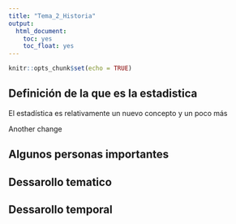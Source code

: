 ```yaml
---
title: "Tema_2_Historia"
output: 
  html_document:
    toc: yes
    toc_float: yes
---
```


```r
knitr::opts_chunk$set(echo = TRUE)
```

## Definición de la que es la estadistica

El estadística es relativamente un nuevo concepto y un poco más


Another change


## Algunos personas importantes



## Dessarollo tematico 


## Dessarollo temporal 



